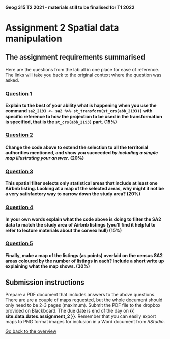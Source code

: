 #### Geog 315 T2 2021 - materials still to be finalised for T1 2022
# Assignment 2 Spatial data manipulation
## The assignment requirements summarised
Here are the questions from the lab all in one place for ease of reference. The links will take you back to the original context where the question was asked.

### [**Question 1**](spatial-data-manipulation-02-map-projections.md#question-1)
#### Explain to the best of your ability what is happening when you use the command `sa2_2193 <- sa2 %>% st_transform(st_crs(abb_2193))` with specific reference to how the projection to be used in the transformation is specified, that is the `st_crs(abb_2193)` part. (15%)

### [**Question 2**](spatial-data-manipulation-03-spatial-filters.md#question-2)
#### Change the code above to extend the selection to all the territorial authorities mentioned, and show you succeeded *by including a simple map illustrating your answer*. (20%)

### [**Question 3**](spatial-data-manipulation-03-spatial-filters.md#question-3)
#### This spatial filter selects only statistical areas that include at least one Airbnb listing. Looking at a map of the selected areas, why might it not be a very satisfactory way to narrow down the study area? (20%)

### [**Question 4**](spatial-data-manipulation-03-spatial-filters.md#question-4)
#### In your own words explain what the code above is doing to filter the SA2 data to match the study area of Airbnb listings (you'll find it helpful to refer to lecture materials about the convex hull) (15%)

### [**Question 5**](spatial-data-manipulation-04-counting-points-in-polygons.md#question-5)
#### Finally, make a map of the listings (as points) overlaid on the census SA2 areas coloured by the number of listings in each? Include a short write up explaining what the map shows. (30%)

## Submission instructions
Prepare a PDF document that includes answers to the above questions. There are are a couple of maps requested, but the whole document should only need to be 2-3 pages (maximum). Submit the PDF file to the dropbox provided on Blackboard. The due date is end of the day on **{{ site.data.dates.assignment_2 }}**. Remember that you can easily export maps to PNG format images for inclusion in a Word document from *RStudio*.

[Go back to the overview](README.md)
